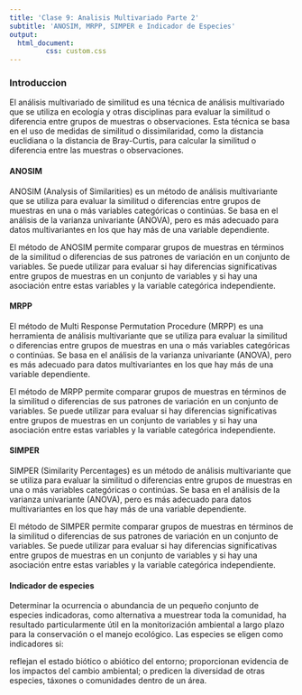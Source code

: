 ---
title: 'Clase 9: Analisis Multivariado Parte 2'
subtitle: 'ANOSIM, MRPP, SIMPER e Indicador de Especies'
output:
  html_document:
         css: custom.css
---

### Introduccion {.tabset .tabset-pills}

El análisis multivariado de similitud es una técnica de análisis multivariado que se utiliza en ecología y otras disciplinas para evaluar la similitud o diferencia entre grupos de muestras o observaciones. Esta técnica se basa en el uso de medidas de similitud o dissimilaridad, como la distancia euclidiana o la distancia de Bray-Curtis, para calcular la similitud o diferencia entre las muestras o observaciones.

#### ANOSIM

ANOSIM (Analysis of Similarities) es un método de análisis multivariante que se utiliza para evaluar la similitud o diferencias entre grupos de muestras en una o más variables categóricas o continúas. Se basa en el análisis de la varianza univariante (ANOVA), pero es más adecuado para datos multivariantes en los que hay más de una variable dependiente.

El método de ANOSIM permite comparar grupos de muestras en términos de la similitud o diferencias de sus patrones de variación en un conjunto de variables. Se puede utilizar para evaluar si hay diferencias significativas entre grupos de muestras en un conjunto de variables y si hay una asociación entre estas variables y la variable categórica independiente.

#### MRPP

El método de Multi Response Permutation Procedure (MRPP) es una herramienta de análisis multivariante que se utiliza para evaluar la similitud o diferencias entre grupos de muestras en una o más variables categóricas o continúas. Se basa en el análisis de la varianza univariante (ANOVA), pero es más adecuado para datos multivariantes en los que hay más de una variable dependiente.

El método de MRPP permite comparar grupos de muestras en términos de la similitud o diferencias de sus patrones de variación en un conjunto de variables. Se puede utilizar para evaluar si hay diferencias significativas entre grupos de muestras en un conjunto de variables y si hay una asociación entre estas variables y la variable categórica independiente.

#### SIMPER

SIMPER (Similarity Percentages) es un método de análisis multivariante que se utiliza para evaluar la similitud o diferencias entre grupos de muestras en una o más variables categóricas o continúas. Se basa en el análisis de la varianza univariante (ANOVA), pero es más adecuado para datos multivariantes en los que hay más de una variable dependiente.

El método de SIMPER permite comparar grupos de muestras en términos de la similitud o diferencias de sus patrones de variación en un conjunto de variables. Se puede utilizar para evaluar si hay diferencias significativas entre grupos de muestras en un conjunto de variables y si hay una asociación entre estas variables y la variable categórica independiente.

#### Indicador de especies

Determinar la ocurrencia o abundancia de un pequeño conjunto de especies indicadoras, como alternativa a muestrear toda la comunidad, ha resultado particularmente útil en la monitorización ambiental a largo plazo para la conservación o el manejo ecológico. Las especies se eligen como indicadores si:

reflejan el estado biótico o abiótico del entorno;
proporcionan evidencia de los impactos del cambio ambiental; o
predicen la diversidad de otras especies, táxones o comunidades dentro de un área.